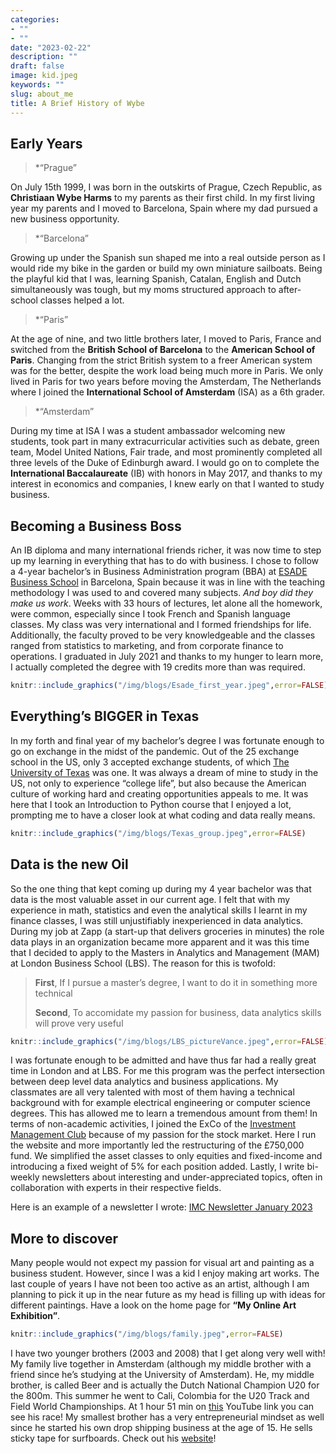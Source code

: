 ```yaml
---
categories:
- ""
- ""
date: "2023-02-22"
description: ""
draft: false
image: kid.jpeg
keywords: ""
slug: about_me
title: A Brief History of Wybe
---
```


## Early Years

> *"Prague"

On July 15th 1999, I was born in the outskirts of Prague, Czech Republic, as **Christiaan Wybe Harms** to my parents as their first child. In my first living year my parents and I moved to Barcelona, Spain where my dad pursued a new business opportunity. 

> *"Barcelona"

Growing up under the Spanish sun shaped me into a real outside person as I would ride my bike in the garden or build my own miniature sailboats. Being the playful kid that I was, learning Spanish, Catalan, English and Dutch simultaneously was tough, but my moms structured approach to after-school classes helped a lot.

> *"Paris"

At the age of nine, and two little brothers later, I moved to Paris, France and switched from the **British School of Barcelona** to the **American School of Paris**. Changing from the strict British system to a freer American system was for the better, despite the work load being much more in Paris. We only lived in Paris for two years before moving the Amsterdam, The Netherlands where I joined the **International School of Amsterdam** (ISA) as a 6th grader.

> *"Amsterdam"

During my time at ISA I was a student ambassador welcoming new students, took part in many extracurricular activities such as debate, green team, Model United Nations, Fair trade, and most prominently completed all three levels of the Duke of Edinburgh award. I would go on to complete the **International Baccalaureate** (IB) with honors in May 2017, and thanks to my interest in economics and companies, I knew early on that I wanted to study business.

## Becoming a Business Boss

An IB diploma and many international friends richer, it was now time to step up my learning in everything that has to do with business. I chose to follow a 4-year bachelor's in Business Administration program (BBA) at [ESADE Business School](https://en.wikipedia.org/wiki/ESADE_Business_School) in Barcelona, Spain because it was in line with the teaching methodology I was used to and covered many subjects. *And boy did they make us work*. Weeks with 33 hours of lectures, let alone all the homework, were common, especially since I took French and Spanish language classes. My class was very international and I formed friendships for life. Additionally, the faculty proved to be very knowledgeable and the classes ranged from statistics to marketing, and from corporate finance to operations. I graduated in July 2021 and thanks to my hunger to learn more, I actually completed the degree with 19 credits more than was required. 

```r
knitr::include_graphics("/img/blogs/Esade_first_year.jpeg",error=FALSE)
```

## Everything's BIGGER in Texas

In my forth and final year of my bachelor's degree I was fortunate enough to go on exchange in the midst of the pandemic. Out of the 25 exchange school in the US, only 3 accepted exchange students, of which [The University of Texas](https://www.utexas.edu/) was one. It was always a dream of mine to study in the US, not only to experience "college life", but also because the American culture of working hard and creating opportunities appeals to me. It was here that I took an Introduction to Python course that I enjoyed a lot, prompting me to have a closer look at what coding and data really means.

```r
knitr::include_graphics("/img/blogs/Texas_group.jpeg",error=FALSE)
```

## Data is the new Oil

So the one thing that kept coming up during my 4 year bachelor was that data is the most valuable asset in our current age. I felt that with my experience in math, statistics and even the analytical skills I learnt in my finance classes, I was still unjustifiably inexperienced in data analytics. During my job at Zapp (a start-up that delivers groceries in minutes) the role  data plays in an organization became more apparent and it was this time that I decided to apply to the Masters in Analytics and Management (MAM) at London Business School (LBS). The reason for this is twofold:

>**First**, If I pursue a master's degree, I want to do it in something more technical
>
>**Second**, To accomidate my passion for business, data analytics skills will prove very useful

```r
knitr::include_graphics("/img/blogs/LBS_pictureVance.jpeg",error=FALSE)
```

I was fortunate enough to be admitted and have thus far had a really great time in London and at LBS. For me this program was the perfect intersection between deep level data analytics and business applications. My classmates are all very talented with most of them having a technical background with for example electrical engineering or computer science degrees. This has allowed me to learn a tremendous amount from them! In terms of non-academic activities, I joined the ExCo of the [Investment Management Club](https://lbs-imc.com/about-us/) because of my passion for the stock market. Here I run the website and more importantly led the restructuring of the £750,000 fund. We simplified the asset classes to only equities and fixed-income and introducing a fixed weight of 5% for each position added. Lastly, I write bi-weekly newsletters about interesting and under-appreciated topics, often in collaboration with experts in their respective fields. 

Here is an example of a newsletter I wrote: [IMC Newsletter January 2023](https://www.dropbox.com/s/a60zk2fosmm2fjh/Newsletter%20Jan%202023.pdf?raw=1)

## More to discover

Many people would not expect my passion for visual art and painting as a business student. However, since I was a kid I enjoy making art works. The last couple of years I have not been too active as an artist, although I am planning to pick it up in the near future as my head is filling up with ideas for different paintings. Have a look on the home page for **"My Online Art Exhibition"**.

```r
knitr::include_graphics("/img/blogs/family.jpeg",error=FALSE)
```

I have two younger brothers (2003 and 2008) that I get along very well with! My family live together in Amsterdam (although my middle brother with a friend since he's studying at the University of Amsterdam). He, my middle brother, is called Beer and is actually the Dutch National Champion U20 for the 800m. This summer he went to Cali, Colombia for the U20 Track and Field World Championships. At 1 hour 51 min on [this](https://www.youtube.com/watch?v=399abdCsj4M&t=6667s) YouTube link you can see his race! My smallest brother has a very entrepreneurial mindset as well since he started his own drop shipping business at the age of 15. He sells sticky tape for surfboards. Check out his [website](https://surfnripnl.nl/)!
